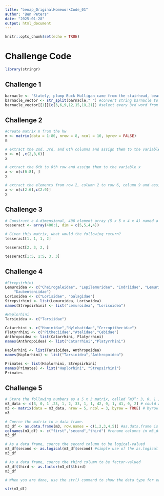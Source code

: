 ```yaml
---
title: "benap_OriginalHomeworkCode_01"
author: "Ben Peters"
date: "2025-01-28"
output: html_document
---
```


```r
knitr::opts_chunk$set(echo = TRUE)
```

# Challenge Code

```r
library(stringr)
```


## Challenge 1

```r
barnacle <- "Stately, plump Buck Mulligan came from the stairhead, bearing a bowl of lather on which a mirror and a razor lay crossed." #input string
barnacle_vector <- str_split(barnacle," ") #convert string barnacle to a vector of individual words
barnacle_vector[[1]][c(3,6,9,12,15,18,21)] #select every 3rd word from barnacle vector
```

## Challenge 2

```r
#create matrix m from the hw
m <- matrix(data = 1:80, nrow = 8, ncol = 10, byrow = FALSE)
m
```
```r
# extract the 2nd, 3rd, and 6th columns and assign them to the variable x
x <- m[ ,c(2,3,6)]
x
```
```r
# extract the 6th to 8th row and assign them to the variable x
x <- m[c(6:8), ]
x
```

```r
# extract the elements from row 2, column 2 to row 6, column 9 and assign them to the variable x
x <- m[c(2:6),c(2:9)]
x
```

## Challenge 3

```r
# Construct a 4-dimensional, 400 element array (5 x 5 x 4 x 4) named a consisting of the numbers 400 to 1 (i.e., a descending series)
tesseract <- array(400:1, dim = c(5,5,4,4))
```

```r
# Given this matrix, what would the following return?
tesseract[1, 1, 1, 2]
```
```r
tesseract[2, 3, 2, ]
```
```r
tesseract[1:5, 1:5, 3, 3]
```
## Challenge 4

```r
#Strepsirhini
Lemuroidea <- c("Cheirogaleidae", "Lepilemuridae", "Indriidae", "Lemuridae",
    "Daubentoniidae")
Lorisoidea <- c("Lorisidae", "Galagidae")
Strepsirhini <- list(Lemuroidea, Lorisoidea)
names(Strepsirhini) <- list("Lemuroidea", "Lorisoidea")

#Haplorhini
Tarsioidea <- c("Tarsiidae")

Catarrhini <- c("Hominidae","Hylobatidae","Cercopithecidae")
Platyrrhini <- c("Pitheciidae","Atelidae","Cebidae")
Anthropoidea <- list(Catarrhini, Platyrrhini)
names(Anthropoidea) <- list("Catarrhini","Platyrrhini")

Haplorhini <- list(Tarsioidea, Anthropoidea)
names(Haplorhini) <- list("Tarsioidea","Anthropoidea")

Primates <- list(Haplorhini, Strepsirhini)
names(Primates) <- list("Haplorhini", "Strepsirhini")
Primates
```

## Challenge 5
```r
# Store the following numbers as a 5 x 3 matrix, called “m3”: 3, 0, 1 ,23, 1, 2, 33, 1, 1, 42, 0, 1, 41, 0, 2. Be sure to fill the matrix ROW-WISE.
m3_data <- c(3, 0, 1 ,23, 1, 2, 33, 1, 1, 42, 0, 1, 41, 0, 2) # could also define data in the matrix function itself, but for clarity thought I'd do it here instead
m3 <- matrix(data = m3_data, nrow = 5, ncol = 3, byrow = TRUE) # byrow ensures the matrix is filled in row-wise instead of column-wise
m3
```

```r
# Coerce the matrix to a data frame.
m3_df <- as.data.frame(m3, row.names = c(1,2,3,4,5)) #as.data.frame is a base R function that converts an input (here m3) to a dataframe, row names are specified within the function by the row.names bit
colnames(m3_df) <- c("first","second","third") #rename columns in m3_df so they're not just "V1," "V2," etc.
m3_df
```

```r
# As a data frame, coerce the second column to be logical-valued
m3_df$second <- as.logical(m3_df$second) #simple use of the as.logical function, using the $ operator to specify the column we're changing
m3_df
```
```r
# As a data frame, coerce the third column to be factor-valued
m3_df$third <- as.factor(m3_df$third)
m3_df
```
```r
# When you are done, use the str() command to show the data type for each variable in your dataframe.

str(m3_df)
```

